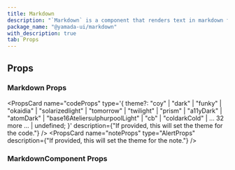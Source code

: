 ```yaml
---
title: Markdown
description: "`Markdown` is a component that renders text in markdown format."
package_name: "@yamada-ui/markdown"
with_description: true
tab: Props
---
```


## Props

### Markdown Props

<PropsCard
  name="codeProps"
  type='{ theme?: "coy" | "dark" | "funky" | "okaidia" | "solarizedlight" | "tomorrow" | "twilight" | "prism" | "a11yDark" | "atomDark" | "base16AteliersulphurpoolLight" | "cb" | "coldarkCold" | ... 32 more ... | undefined; }'
  description={"If provided, this will set the theme for the code."}
/>
<PropsCard
  name="noteProps"
  type="AlertProps"
  description={"If provided, this will set the theme for the note."}
/>

### MarkdownComponent Props
